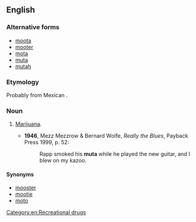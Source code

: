 ==English==

===Alternative forms===
*[[moota]]
*[[mooter]]
*[[mota]]
*[[muta]]
*[[mutah]]

===Etymology===
Probably from Mexican {{etyl|es}} {{term|mota|lang=es}}.

===Noun===
{{en-noun|-}}

# {{US|slang}} [[marijuana|Marijuana]].
#*'''1946''', Mezz Mezzrow & Bernard Wolfe, ''Really the Blues'', Payback Press 1999, p. 52:
#*:Rapp smoked his '''muta''' while he played the new guitar, and I blew on my kazoo.

====Synonyms====
*[[mooster]]
*[[mootie]]
*[[moto]]

[[Category:en:Recreational drugs]]